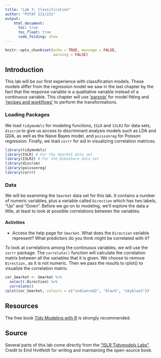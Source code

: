 ```yaml
---
title: "Lab 3: Classification"
author: "PSTAT 131/231"
output:
    html_document:
      toc: true
      toc_float: true
      code_folding: show
---
```


```r
knitr::opts_chunk$set(echo = TRUE, message = FALSE,
                      warning = FALSE)
```

## Introduction

This lab will be our first experience with classification models. These models differ from the regression model we saw in the last chapter by the fact that the response variable is a qualitative variable instead of a continuous variable. This chapter will use ['parsnip'](https://www.tidymodels.org/start/models/) for model fitting and ['recipes and workflows'](https://www.tidymodels.org/start/recipes/) to perform the transformations.

### Loading Packages

We load `tidymodels` for modeling functions, `ISLR` and `ISLR2` for data sets, `discrim` to give us access to discriminant analysis models such as LDA and QDA, as well as the Naive Bayes model, and `poissonreg` for Poisson regression. Finally, we load `corrr` for aid in visualizing correlation matrices.

```r
library(tidymodels)
library(ISLR) # For the Smarket data set
library(ISLR2) # For the Bikeshare data set
library(discrim)
library(poissonreg)
library(corrr)
```

### Data

We will be examining the `Smarket` data set for this lab. It contains a number of numeric variables, plus a variable called `Direction` which has two labels, "Up" and "Down". Before we go on to modeling, we'll explore the data a little, at least to look at possible correlations between the variables.

#### Activities

- Access the help page for `Smarket`. What does the `Direction` variable represent? What predictors do you think might be correlated with it?

To look at correlations among the continuous variables, we will use the `corrr` package. The `correlate()` function will calculate the correlation matrix between all the variables that it is given. We choose to remove `Direction,` as it is not numeric. Then we pass the results to rplot() to visualize the correlation matrix.

```r
cor_Smarket <- Smarket %>%
  select(-Direction) %>%
  correlate()
rplot(cor_Smarket, colours = c("indianred2", "black", "skyblue1"))
```


## Resources

The free book [Tidy Modeling with R](https://www.tmwr.org/) is strongly recommended.

## Source

Several parts of this lab come directly from the ["ISLR Tidymodels Labs"](https://emilhvitfeldt.github.io/ISLR-tidymodels-labs/classification.html). Credit to Emil Hvitfeldt for writing and maintaining the open-source book.